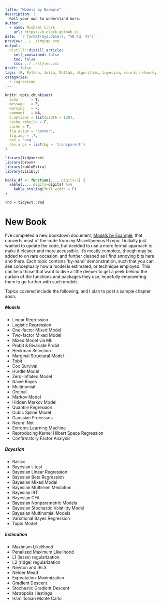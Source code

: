 ```yaml
---
title: "Models by Example"
description: |
  Roll your own to understand more.
author:
  - name: Michael Clark
    url: https://m-clark.github.io
date: '`r format(Sys.Date(), "%B %d, %Y")`'
preview: ../../img/gp.svg 
output:
  distill::distill_article:
    self_contained: false
    toc: false
    css: ../../styles.css
draft: false
tags: [R, Python, Julia, Matlab, algorithms, bayesian, neural network, linear regression, lasso, pca, expectation maximization, splines, logistic regression, gradient descent, rkhs, ridge regression, cox, hamiltonian monte carlo, mixed models, penalized regression, maximum likelihood estimation, tobit, multinomial, ordinal, zero inflated, marginal structural models]
categories:
  - regression
---
```


```r
knitr::opts_chunk$set(
  echo      = T, 
  message   = F, 
  warning   = F, 
  comment   = NA,
  R.options = list(width = 120),
  cache.rebuild = F,
  cache = T,
  fig.align = 'center',
  fig.asp = .7,
  dev = 'svg',
  dev.args = list(bg = 'transparent')
)

library(tidyverse)
library(broom)
library(kableExtra)
library(visibly)

kable_df <- function(..., digits=3) {
  kable(..., digits=digits) %>% 
    kable_styling(full_width = F)
}

rnd = tidyext::rnd
```




# New Book

I've completed a new bookdown document, [Models by Example](https://m-clark.github.io/models-by-example/), that converts most of the code from my Miscellaneous R repo.  I initially just wanted to update the code, but decided to use a more formal approach to make it cleaner and more accessible.  It's mostly complete, though may be added to on rare occasion, and further cleaned as I find annoying bits here and there.  Each topic contains 'by-hand' demonstration, such that you can see conceptually how a model is estimated, or technique employed. This can help those that want to dive a little deeper to get a peek behind the curtain of the functions and packages they use, hopefully empowering them to go further with such models.

Topics covered include the following, and I plan to post a sample chapter soon.

##### Models

- Linear Regression
- Logistic Regression
- One-factor Mixed Model
- Two-factor Mixed Model
- Mixed Model via ML
- Probit & Bivariate Probit
- Heckman Selection
- Marginal Structural Model
- Tobit
- Cox Survival
- Hurdle Model
- Zero-Inflated Model
- Naive Bayes
- Multinomial
- Ordinal
- Markov Model
- Hidden Markov Model
- Quantile Regression
- Cubic Spline Model
- Gaussian Processes
- Neural Net
- Extreme Learning Machine
- Reproducing Kernel Hilbert Space Regression
- Confirmatory Factor Analysis

##### Bayesian

- Basics
- Bayesian t-test
- Bayesian Linear Regression
- Bayesian Beta Regression
- Bayesian Mixed Model
- Bayesian Multilevel Mediation
- Bayesian IRT
- Bayesian CFA
- Bayesian Nonparametric Models
- Bayesian Stochastic Volatility Model
- Bayesian Multinomial Models
- Variational Bayes Regression
- Topic Model

##### Estimation

- Maximum Likelihood
- Penalized Maximum Likelihood
- L1 (lasso) regularization
- L2 (ridge) regularization
- Newton and IRLS
- Nelder Mead
- Expectation-Maximization
- Gradient Descent
- Stochastic Gradient Descent
- Metropolis Hastings
- Hamiltonian Monte Carlo
